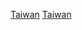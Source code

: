 {{EstcatCountryDecade|17|9|18|台灣|Taiwan}}

[[Category:1790年代亞洲建立|Taiwan]]
[[Category:1790年代中國建立|Taiwan]]